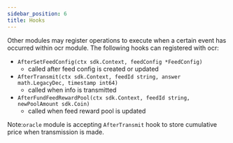 ```yaml
---
sidebar_position: 6
title: Hooks
---
```


Other modules may register operations to execute when a certain event has occurred within ocr module. The following hooks can registered with ocr:

* `AfterSetFeedConfig(ctx sdk.Context, feedConfig *FeedConfig)`
  * called after feed config is created or updated
* `AfterTransmit(ctx sdk.Context, feedId string, answer math.LegacyDec, timestamp int64)`
  * called when info is transmitted
* `AfterFundFeedRewardPool(ctx sdk.Context, feedId string, newPoolAmount sdk.Coin)`
  * called when feed reward pool is updated

Note:`oracle` module is accepting `AfterTransmit` hook to store cumulative price when transmission is made.
